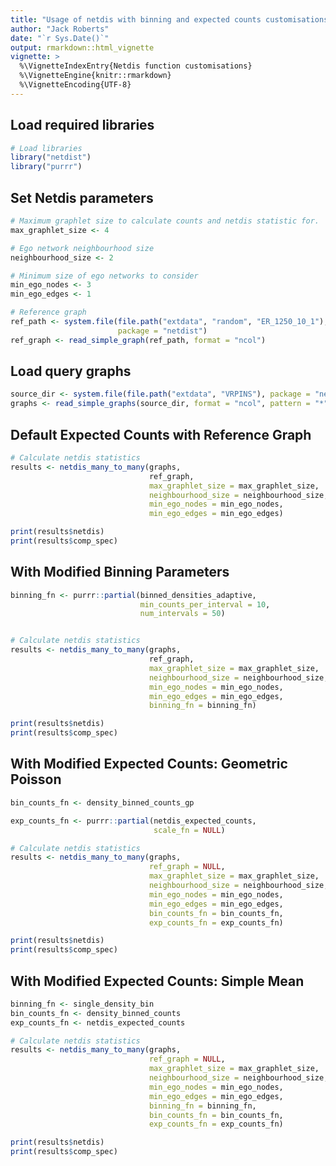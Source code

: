```yaml
---
title: "Usage of netdis with binning and expected counts customisations."
author: "Jack Roberts"
date: "`r Sys.Date()`"
output: rmarkdown::html_vignette
vignette: >
  %\VignetteIndexEntry{Netdis function customisations}
  %\VignetteEngine{knitr::rmarkdown}
  %\VignetteEncoding{UTF-8}
---
```


## Load required libraries
```r
# Load libraries
library("netdist")
library("purrr")
```

## Set Netdis parameters
```r
# Maximum graphlet size to calculate counts and netdis statistic for.
max_graphlet_size <- 4

# Ego network neighbourhood size
neighbourhood_size <- 2

# Minimum size of ego networks to consider
min_ego_nodes <- 3
min_ego_edges <- 1

# Reference graph
ref_path <- system.file(file.path("extdata", "random", "ER_1250_10_1"), 
                        package = "netdist")
ref_graph <- read_simple_graph(ref_path, format = "ncol")

```

## Load query graphs
```r
source_dir <- system.file(file.path("extdata", "VRPINS"), package = "netdist")
graphs <- read_simple_graphs(source_dir, format = "ncol", pattern = "*")
```

## Default Expected Counts with Reference Graph
```r

# Calculate netdis statistics
results <- netdis_many_to_many(graphs,
                               ref_graph,
                               max_graphlet_size = max_graphlet_size,
                               neighbourhood_size = neighbourhood_size,
                               min_ego_nodes = min_ego_nodes,
                               min_ego_edges = min_ego_edges)

print(results$netdis)
print(results$comp_spec)
```

## With Modified Binning Parameters
```r

binning_fn <- purrr::partial(binned_densities_adaptive,
                             min_counts_per_interval = 10,
                             num_intervals = 50)


# Calculate netdis statistics
results <- netdis_many_to_many(graphs,
                               ref_graph,
                               max_graphlet_size = max_graphlet_size,
                               neighbourhood_size = neighbourhood_size,
                               min_ego_nodes = min_ego_nodes,
                               min_ego_edges = min_ego_edges,
                               binning_fn = binning_fn)

print(results$netdis)
print(results$comp_spec)


```

## With Modified Expected Counts: Geometric Poisson
```r
bin_counts_fn <- density_binned_counts_gp

exp_counts_fn <- purrr::partial(netdis_expected_counts,
                                scale_fn = NULL)

# Calculate netdis statistics
results <- netdis_many_to_many(graphs,
                               ref_graph = NULL,
                               max_graphlet_size = max_graphlet_size,
                               neighbourhood_size = neighbourhood_size,
                               min_ego_nodes = min_ego_nodes,
                               min_ego_edges = min_ego_edges,
                               bin_counts_fn = bin_counts_fn,
                               exp_counts_fn = exp_counts_fn)

print(results$netdis)
print(results$comp_spec)
```

## With Modified Expected Counts: Simple Mean
```r
binning_fn <- single_density_bin
bin_counts_fn <- density_binned_counts
exp_counts_fn <- netdis_expected_counts

# Calculate netdis statistics
results <- netdis_many_to_many(graphs,
                               ref_graph = NULL,
                               max_graphlet_size = max_graphlet_size,
                               neighbourhood_size = neighbourhood_size,
                               min_ego_nodes = min_ego_nodes,
                               min_ego_edges = min_ego_edges,
                               binning_fn = binning_fn,
                               bin_counts_fn = bin_counts_fn,
                               exp_counts_fn = exp_counts_fn)

print(results$netdis)
print(results$comp_spec)
```